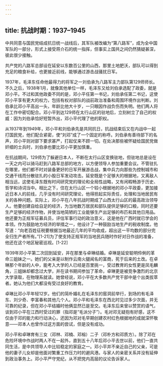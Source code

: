 ```yaml
---
---
---
```

title: 抗战时期：1937–1945
---



中共同意与国民党结成抗日统一战线后，其军队被改编为“第八路军”，成为全中国军队的一部分，形式上接受蒋介石的统一指挥，但事实上国共之间仍然猜疑甚深，彼此很少接触。

共产党的八路军总部设在延安以东数百公里的山西，那里土地肥沃，部队可以得到充足的粮食补给，也更接近前线，能够通过游击战骚扰日军。

1937年，毛泽东任命他最得力的将军之一刘伯承为八路军主力部队第129师师长。不久之后，1938年1月，就像其他单位一样，毛泽东又给刘伯承选配了政委，就是邓小平。不过和其他政委不同的是，邓小平任第一书记，刘伯承任第二书记，这使邓小平享有更大的权力，包括有权对部队的战前政治准备和周围环境作出判断。刘伯承比邓小平高出一头，年龄比他大十岁，一只眼因作战负伤而失明。他们两人将在工作中密切配合。邓小平到达129师在太行山区的驻地后，立刻树立了自己的权威：因为刘伯承恰好短暂外出，邓小平代理了他的职权。

从1937年到1949年，邓小平和刘伯承先是共同抗日，抗战结束后又在内战中一起打国民党，他们配合紧密，使“刘邓”成了一个固定的称呼。刘伯承有善待部下的名声，邓小平则对部下要求甚严，打起仗来不顾一切。在处决那些被怀疑给国民党做奸细的士兵时，刘伯承也要比邓小平更加慎重。

在抗战期间，129师为了躲避日本人，不断在太行山区变换驻地，但驻地总是设在一天之内可以骑马赶到八路军总部的地方，以方便领导人参加重要会议。不管驻扎在哪里，他们都不时对装备更好的日军开展游击战，集中兵力向那些为控制城市和交通干线而分散驻扎的小股日军发动攻击。延安既是个足够大的根据地，又离敌人相当远，这使毛泽东既有时间研究党的理论和全局性战略，又有闲暇畅游于历史、哲学和诗词当中。相比之下，住在太行山区一个较小根据地的邓小平政委，更加接近日本人的前线，几乎没有时间研究理论，他得担起实际责任，处理和当地居民有关的各种问题。实际上，邓小平在八年抗战时期成了山西太行山区的最高政治领导人。他要创建自给自足的经济，为当地数万居民和部队提供足够的口粮，同时还要生产足够的经济作物，并使当地简陋的工业能够生产出足够的布匹和其他日用品。他还要为正规军征募兵员，评估军事行动的政治意义，这是他在广西时就已学会的本领。作为鼓励地方经济的举措之一，他设计了一种鼓励当地生产的税收制度。他写道：“向老百姓征税要根据当地最近几年的平均收成，超出这一平均数的部分完全归生产者所有。”[1-21]为了使支持正规军的当地民兵随时作好对日作战的准备，他还在这个地区秘密巡视。[1-22]

1939年邓小平第二次回到延安，并在那里与卓琳结婚。卓琳是延安聪明伶俐的革命三姐妹之一。她们的父亲是以制作云南火腿闻名的富商，死于后来的土改。在卓琳那个年龄的人中，能考入大学的人已经是百里挑一，受过教育的女性更是凤毛麟角，三姐妹却都念过大学，并在读书期间参加了革命，卓琳更是被竞争激烈的北京大学录取，在物理系就读。她曾经说，邓小平在大多数共产党干部中是个出类拔萃者。她认为他们大都没有受过良好的教育。

卓琳比邓小平年轻12岁。他们的简朴婚礼在毛泽东的窑洞前举行，到场的有毛泽东、刘少奇、李富春和其他几个人。邓小平和毛泽东在西北时见过多少次面，并无可靠的纪录，但在邓小平结婚时他俩显然已是至交。毛泽东后来曾以赞赏的语气，谈到邓小平在江西时受过的罪（指邓是“毛派分子”）。毛对邓无疑抱有好感，这不仅由于邓的能力和行动决心，还因为邓对毛早期创建农村红色根据地的成就深怀敬意——邓本人也曾作过这方面的尝试，但是没有成功。

邓小平和卓琳育有三女（邓林、邓楠、邓榕）二子（邓朴方和邓质方）。除了邓在危险环境中作战时两人不在一起外，直到五十八年后邓小平去世以前，他们一直共同生活，是中共领导人中比较稳定的家庭之一。邓小平并不亲近自己的父亲，可是他的妻子儿女却是他面对繁重工作压力时的避风港。与家人的亲密关系并没有延伸到政治事务上。邓小平严守党纪，从不把党内高层的议论告诉家人。